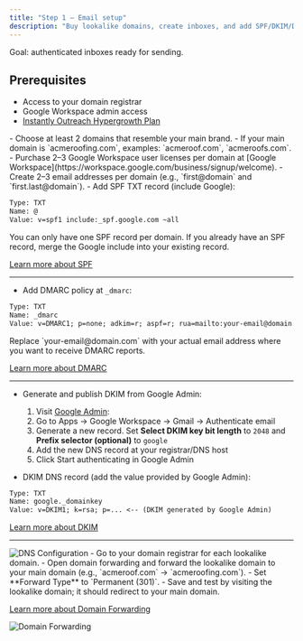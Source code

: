 ```yaml
---
title: "Step 1 — Email setup"
description: "Buy lookalike domains, create inboxes, and add SPF/DKIM/DMARC."
---
```


<Info>Goal: authenticated inboxes ready for sending.</Info>

## Prerequisites

-   Access to your domain registrar
-   Google Workspace admin access
-   [Instantly Outreach Hypergrowth Plan](https://instantly.ai/?via=roofgpt)

<Steps>
<Step title="Buy lookalike domains">
    - Choose at least 2 domains that resemble your main brand.
    - If your main domain is `acmeroofing.com`, examples: `acmeroof.com`, `acmeroofs.com`.
</Step>

<Step title="Create Google Workspace inboxes">
    - Purchase 2–3 Google Workspace user licenses per domain at [Google Workspace](https://workspace.google.com/business/signup/welcome).
    - Create 2–3 email addresses per domain (e.g., `first@domain` and `first.last@domain`).

</Step>

<Step title="Add SPF, DKIM, DMARC records">
  - Add SPF TXT record (include Google):

```txt
Type: TXT
Name: @
Value: v=spf1 include:_spf.google.com ~all
```

<Note>
    You can only have one SPF record per domain. If you already have an SPF record, merge the Google
    include into your existing record.
</Note>

[Learn more about SPF](https://support.google.com/a/answer/33786?hl=en)

---

-   Add DMARC policy at `_dmarc`:

```txt
Type: TXT
Name: _dmarc
Value: v=DMARC1; p=none; adkim=r; aspf=r; rua=mailto:your-email@domain.com;
```

<Note>
    Replace `your-email@domain.com` with your actual email address where you want to receive DMARC
    reports.
</Note>

[Learn more about DMARC](https://support.google.com/a/answer/2466580?hl=en)

---

-   Generate and publish DKIM from Google Admin:

    1. Visit [Google Admin](https://admin.google.com/ac/home?hl=en):
    2. Go to Apps → Google Workspace → Gmail → Authenticate email
    3. Generate a new record. Set **Select DKIM key bit length** to `2048` and **Prefix selector (optional)** to `google`
    4. Add the new DNS record at your registrar/DNS host
    5. Click Start authenticating in Google Admin

-   DKIM DNS record (add the value provided by Google Admin):

```txt
Type: TXT
Name: google._domainkey
Value: v=DKIM1; k=rsa; p=... <-- (DKIM generated by Google Admin)
```

[Learn more about DKIM](https://support.google.com/a/answer/174124?hl=en)

---

<img src="/images/roofgpt-dns-setup.png" alt="DNS Configuration" />

</Step>

<Step title="Enable domain forwarding">
- Go to your domain registrar for each lookalike domain.
- Open domain forwarding and forward the lookalike domain to your main domain (e.g., `acmeroof.com` -> `acmeroofing.com`).
- Set **Forward Type** to `Permanent (301)`. - Save and test by visiting the lookalike domain; it should redirect to your main domain.

[Learn more about Domain Forwarding](https://www.godaddy.com/help/forward-my-godaddy-domain-12123)

<img src="/images/roofgpt-forwarding.png" alt="Domain Forwarding" />

</Step>

</Steps>
